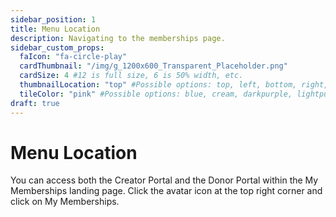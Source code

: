 ```yaml
---
sidebar_position: 1
title: Menu Location
description: Navigating to the memberships page.
sidebar_custom_props:
  faIcon: "fa-circle-play"
  cardThumbnail: "/img/g_1200x600_Transparent_Placeholder.png"
  cardSize: 4 #12 is full size, 6 is 50% width, etc.
  thumbnailLocation: "top" #Possible options: top, left, bottom, right, none
  tileColor: "pink" #Possible options: blue, cream, darkpurple, lightpurple, mauve, orange, pink, none
draft: true
---
```


# Menu Location

You can access both the Creator Portal and the Donor Portal within the My Memberships landing page. Click the avatar icon at the top right corner and click on My Memberships.
